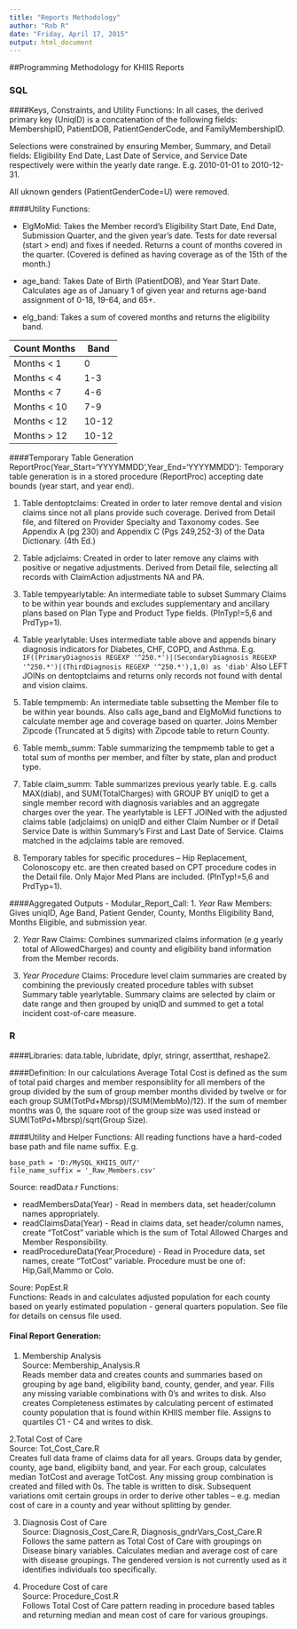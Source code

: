 ```yaml
---
title: "Reports Methodology"
author: "Rob R"
date: "Friday, April 17, 2015"
output: html_document
---
```


##Programming Methodology for KHIIS Reports

### SQL

####Keys, Constraints, and Utility Functions:
In all cases, the derived primary key (UniqID) is a concatenation of the following fields: MembershipID, PatientDOB, PatientGenderCode, and FamilyMembershipID.

Selections were constrained by ensuring Member, Summary, and Detail fields: Eligibility End Date, Last Date of Service, and Service Date respectively were within the yearly date range. E.g. 2010-01-01 to 2010-12-31.

All uknown genders (PatientGenderCode=U) were removed.

####Utility Functions:

* ElgMoMid: Takes the Member record's Eligibility Start Date, End Date, Submission Quarter, and the given year's date. 
 Tests for date reversal (start > end) and fixes if needed. Returns a count of months covered in the quarter. (Covered is defined as having coverage as of the 15th of the month.)
 
* age_band: Takes Date of Birth (PatientDOB), and Year Start Date.
Calculates age as of January 1 of given year and returns age-band assignment of 0-18, 19-64, and 65+.

* elg_band: Takes a sum of covered months and returns the eligibility band. 

 Count Months | Band
--------------|------
Months < 1    | 0
Months < 4    | 1-3
Months < 7    | 4-6
Months < 10   | 7-9
Months < 12   | 10-12
Months > 12   | 10-12


####Temporary Table Generation ReportProc(Year_Start='YYYYMMDD',Year_End='YYYYMMDD'):
Temporary table generation is in a stored procedure (ReportProc) accepting date bounds (year start, and year end).

1. Table dentoptclaims: Created in order to later remove dental and vision claims since not all plans provide such coverage. Derived from Detail file, and filtered on Provider Specialty and Taxonomy codes. See Appendix A (pg 230) and Appendix C (Pgs 249,252-3) of the Data Dictionary. (4th Ed.)

2. Table adjclaims: Created in order to later remove any claims with positive or negative adjustments. Derived from Detail file, selecting all records with ClaimAction adjustments NA and PA.
  
3. Table tempyearlytable: An intermediate table to subset Summary Claims to be within year bounds and excludes supplementary and ancillary plans based on Plan Type and Product Type fields. (PlnTyp!=5,6 and PrdTyp=1).

4. Table yearlytable: Uses intermediate table above and appends binary diagnosis indicators for Diabetes, CHF, COPD, and Asthma.
E.g.  
````IF((PrimaryDiagnosis REGEXP '^250.*')|(SecondaryDiagnosis REGEXP '^250.*')|(ThirdDiagnosis REGEXP '^250.*'),1,0) as 'diab'
````
Also LEFT JOINs on dentoptclaims and returns only records not found with dental and vision claims.

5. Table tempmemb: An intermediate table subsetting the Member file to be within year bounds. Also calls age_band and ElgMoMid functions to calculate member age and coverage based on quarter. Joins Member Zipcode (Truncated at 5 digits) with Zipcode table to return County. 

6. Table memb_summ: Table summarizing the tempmemb table to get a total sum of months per member, and filter by state, plan and product type.

7. Table claim_summ: Table summarizes previous yearly table. E.g. calls MAX(diab), and SUM(TotalCharges) with GROUP BY uniqID to get a single member record with diagnosis variables and an aggregate charges over the year. The yearlytable is LEFT JOINed with the adjusted claims table (adjclaims) on uniqID and either Claim Number or if Detail Service Date is within Summary's First and Last Date of Service. Claims matched in the adjclaims table are removed.

8. Temporary tables for specific procedures -- Hip Replacement, Colonoscopy etc. are then created based on CPT procedure codes in the Detail file. Only Major Med Plans are included. (PlnTyp!=5,6 and PrdTyp=1).

####Aggregated Outputs - Modular_Report_Call:
1. *Year* Raw Members: Gives uniqID, Age Band, Patient Gender, County, Months Eligibility Band, Months Eligible, and submission year.

2. *Year* Raw Claims: Combines summarized claims information (e.g yearly total of AllowedCharges) and county and eligibility band information from the Member records.

3. *Year* *Procedure* Claims: Procedure level claim summaries are created by combining the previously created procedure tables with subset Summary table yearlytable. Summary claims are selected by claim or date range and then grouped by uniqID and summed to get a total incident cost-of-care measure. 


### R

####Libraries:
data.table, lubridate, dplyr, stringr, assertthat, reshape2.

####Definition:
In our calculations Average Total Cost is defined as the sum of total paid charges and member responsiblity for all members of the group divided by the sum of group member months divided by twelve or for each group SUM(TotPd+Mbrsp)/(SUM(MembMo)/12). If the sum of member months was 0, the square root of the group size was used instead or SUM(TotPd+Mbrsp)/sqrt(Group Size).

####Utility and Helper Functions:
All reading functions have a hard-coded base path and file name suffix. E.g.
````
base_path = 'D:/MySQL_KHIIS_OUT/'
file_name_suffix = '_Raw_Members.csv'
````

Source: readData.r
Functions:

 * readMembersData(Year) - Read in members data, set header/column names appropriately.
 * readClaimsData(Year) - Read in claims data, set header/column names, create "TotCost" variable which is the sum of Total Allowed Charges and Member Responsibility.
 * readProcedureData(Year,Procedure) - Read in Procedure data, set names, create "TotCost" variable. Procedure must be one of: Hip,Gall,Mammo or Colo.
 
Soure: PopEst.R  
Functions: Reads in and calculates adjusted population for each county based on yearly estimated population - general quarters population. See file for details on census file used.
 
#### Final Report Generation:

1. Membership Analysis  
Source: Membership_Analysis.R   
Reads member data and creates counts and summaries based on grouping by age band, eligibility band, county, gender, and year. Fills any missing variable combinations with 0's and writes to disk. Also creates Completeness estimates by calculating percent of estimated county population that is found within KHIIS member file. Assigns to quartiles C1 - C4 and writes to disk. 


2.Total Cost of Care  
Source: Tot_Cost_Care.R  
Creates full data frame of claims data for all years. Groups data by gender, county, age band, eligibiity band, and year.
For each group, calculates median TotCost and average TotCost. Any missing group combination is created and filled with 0s.
The table is written to disk. Subsequent variations omit certain groups in order to derive other tables -- e.g. median cost of care in a county and year without splitting by gender.

3. Diagnosis Cost of Care  
Source: Diagnosis_Cost_Care.R, Diagnosis_gndrVars_Cost_Care.R  
Follows the same pattern as Total Cost of Care with groupings on Disease binary variables. Calculates median and average cost of care with disease groupings. The gendered version is not currently used as it identifies individuals too specifically.

4. Procedure Cost of care  
Source: Procedure_Cost.R  
Follows Total Cost of Care pattern reading in procedure based tables and returning median and mean cost of care for various groupings.
